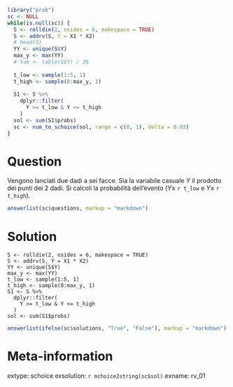 ```r
library("prob")
sc <- NULL
while(is.null(sc)) {
  S <- rolldie(2, nsides = 6, makespace = TRUE)
  S <- addrv(S, Y = X1 * X2)
  # head(S)
  YY <- unique(S$Y)
  max_y <- max(YY)
  # tab <- table(S$Y) / 36
  
  t_low <- sample(1:5, 1)
  t_high <- sample(8:max_y, 1)
  
  S1 <- S %>%
    dplyr::filter(
      Y >= t_low & Y <= t_high
    )
  sol <- sum(S1$probs)
  sc <- num_to_schoice(sol, range = c(0, 1), delta = 0.03)
}
```

Question
========
Vengono lanciati due dadi a sei facce. Sia la variabile casuale $Y$ il prodotto dei punti dei 2 dadi. Si calcoli la probabilità dell'evento ($Y \geq$ `r t_low` e $Y \leq$ `r t_high`).

```r
answerlist(sc$questions, markup = "markdown")
```

Solution
========

```
S <- rolldie(2, nsides = 6, makespace = TRUE)
S <- addrv(S, Y = X1 * X2)
YY <- unique(S$Y)
max_y <- max(YY)
t_low <- sample(1:5, 1)
t_high <- sample(8:max_y, 1)
S1 <- S %>%
  dplyr::filter(
    Y >= t_low & Y <= t_high
  )
sol <- sum(S1$probs)
```

```r
answerlist(ifelse(sc$solutions, "True", "False"), markup = "markdown")
```

Meta-information
================
extype: schoice
exsolution: `r mchoice2string(sc$sol)`
exname: rv_01
